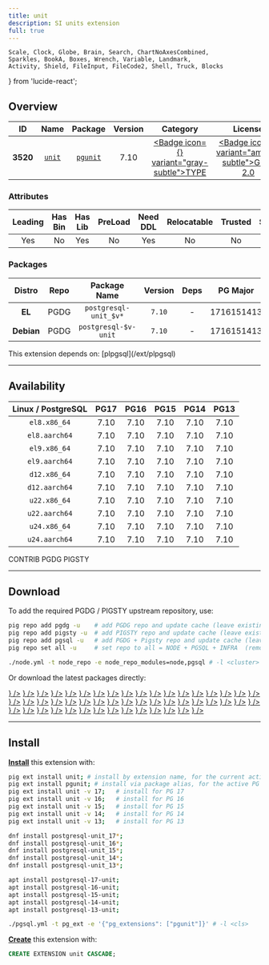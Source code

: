 ```yaml
---
title: unit
description: SI units extension
full: true
---
```


    Scale, Clock, Globe, Brain, Search, ChartNoAxesCombined,
    Sparkles, BookA, Boxes, Wrench, Variable, Landmark,
    Activity, Shield, FileInput, FileCode2, Shell, Truck, Blocks
} from 'lucide-react';

## Overview

| <TooltipIconButton tooltip="Extension unique identifier" side="top">ID</TooltipIconButton> | <TooltipIconButton tooltip="Extension name" side="top">Name</TooltipIconButton> | <TooltipIconButton tooltip="Package name for installation" side="top">Package</TooltipIconButton> | <TooltipIconButton tooltip="Latest available extension version" side="top">Version</TooltipIconButton> | <TooltipIconButton tooltip="Extension category" side="top">Category</TooltipIconButton> | <TooltipIconButton tooltip="Open source license" side="top">License</TooltipIconButton> | <TooltipIconButton tooltip="Programming language" side="top">Lang</TooltipIconButton> |
|:--------:|:--------:|:----------:|:--------------:|:---------------------------------------:|:------------------------------------------------------:|:----:|
| **3520** | [`unit`](https://github.com/df7cb/postgresql-unit) | [`pgunit`](/ext/unit) | 7.10 | <a href="/ext/type" className="no-underline"><Badge icon={<Boxes />} variant="gray-subtle">TYPE</Badge></a> | <a href="/ext/list/license#gpl-20" className="no-underline"><Badge icon={<Scale />} variant="amber-subtle">GPL-2.0</Badge></a> | <a href="/ext/list/lang#c"><Badge icon={<FileCode2 />} variant="blue-subtle">C</Badge></a> |

### Attributes

| <TooltipIconButton tooltip="The Primary Leading extension in the Package" side="top">Leading</TooltipIconButton> | <TooltipIconButton tooltip="Contains binary utils" side="top">Has Bin</TooltipIconButton> | <TooltipIconButton tooltip="Contains .so shared library files" side="top">Has Lib</TooltipIconButton> | <TooltipIconButton tooltip="Requires preloading via shared_preload_libraries" side="top">PreLoad</TooltipIconButton> | <TooltipIconButton tooltip="Requires CREATE EXTENSION DDL command" side="top">Need DDL</TooltipIconButton> | <TooltipIconButton tooltip="Can be installed in any schema" side="top">Relocatable</TooltipIconButton> | <TooltipIconButton tooltip="Can be created by non-superuser" side="top">Trusted</TooltipIconButton> | <TooltipIconButton tooltip="Schemas used by this extension" side="top">Schemas</TooltipIconButton> |
|:-------:|:-------:|:-------:|:-------:|:--------:|:-----------:|:-------:|:-------:|
| Yes | No | Yes | No | Yes | No | No | - |

### Packages

| <TooltipIconButton tooltip="Linux distribution family, EL or Debian" side="top">Distro</TooltipIconButton> | <TooltipIconButton tooltip="Package repository" side="top">Repo</TooltipIconButton> | <TooltipIconButton tooltip="The RPM/DEB Package Name Pattern (replace $v with real pg major)" side="top">Package Name</TooltipIconButton> | <TooltipIconButton tooltip="Latest package version" side="top">Version</TooltipIconButton> | <TooltipIconButton tooltip="RPM/DEB Package dependencies" side="top">Deps</TooltipIconButton> | <TooltipIconButton tooltip="Available in these PostgreSQL Major Versions" side="top">PG Major</TooltipIconButton> |
|:----------:|:--------:|:------------------------:|:-----------:|:------------:|:------------------:|
|   **EL**   | <Badge variant="blue-subtle"><span className="font-bold">PGDG</span></Badge> | `postgresql-unit_$v*` | `7.10` | - | <Badge variant="green-subtle">17</Badge><Badge variant="green-subtle">16</Badge><Badge variant="green-subtle">15</Badge><Badge variant="green-subtle">14</Badge><Badge variant="green-subtle">13</Badge> |
| **Debian** | <Badge variant="blue-subtle"><span className="font-bold">PGDG</span></Badge> | `postgresql-$v-unit` | `7.10` | - | <Badge variant="green-subtle">17</Badge><Badge variant="green-subtle">16</Badge><Badge variant="green-subtle">15</Badge><Badge variant="green-subtle">14</Badge><Badge variant="green-subtle">13</Badge> |


<Callout title="Dependencies" type="warn">
    This extension depends on: [plpgsql](/ext/plpgsql)
</Callout>


------

## Availability

| <TooltipIconButton tooltip="Linux Distro Arch / PostgreSQL Major Version" side="top">Linux / PostgreSQL </TooltipIconButton> | **PG17** | **PG16** | **PG15** | **PG14** | **PG13** |
|:-----:|:-----:|:-----:|:-----:|:-----:|:-----:|
| `el8.x86_64` | <Badge variant="blue-subtle">7.10</Badge> | <Badge variant="blue-subtle">7.10</Badge> | <Badge variant="blue-subtle">7.10</Badge> | <Badge variant="blue-subtle">7.10</Badge> | <Badge variant="blue-subtle">7.10</Badge> |
| `el8.aarch64` | <Badge variant="blue-subtle">7.10</Badge> | <Badge variant="blue-subtle">7.10</Badge> | <Badge variant="blue-subtle">7.10</Badge> | <Badge variant="blue-subtle">7.10</Badge> | <Badge variant="blue-subtle">7.10</Badge> |
| `el9.x86_64` | <Badge variant="blue-subtle">7.10</Badge> | <Badge variant="blue-subtle">7.10</Badge> | <Badge variant="blue-subtle">7.10</Badge> | <Badge variant="blue-subtle">7.10</Badge> | <Badge variant="blue-subtle">7.10</Badge> |
| `el9.aarch64` | <Badge variant="blue-subtle">7.10</Badge> | <Badge variant="blue-subtle">7.10</Badge> | <Badge variant="blue-subtle">7.10</Badge> | <Badge variant="blue-subtle">7.10</Badge> | <Badge variant="blue-subtle">7.10</Badge> |
| `d12.x86_64` | <Badge variant="blue-subtle">7.10</Badge> | <Badge variant="blue-subtle">7.10</Badge> | <Badge variant="blue-subtle">7.10</Badge> | <Badge variant="blue-subtle">7.10</Badge> | <Badge variant="blue-subtle">7.10</Badge> |
| `d12.aarch64` | <Badge variant="blue-subtle">7.10</Badge> | <Badge variant="blue-subtle">7.10</Badge> | <Badge variant="blue-subtle">7.10</Badge> | <Badge variant="blue-subtle">7.10</Badge> | <Badge variant="blue-subtle">7.10</Badge> |
| `u22.x86_64` | <Badge variant="blue-subtle">7.10</Badge> | <Badge variant="blue-subtle">7.10</Badge> | <Badge variant="blue-subtle">7.10</Badge> | <Badge variant="blue-subtle">7.10</Badge> | <Badge variant="blue-subtle">7.10</Badge> |
| `u22.aarch64` | <Badge variant="blue-subtle">7.10</Badge> | <Badge variant="blue-subtle">7.10</Badge> | <Badge variant="blue-subtle">7.10</Badge> | <Badge variant="blue-subtle">7.10</Badge> | <Badge variant="blue-subtle">7.10</Badge> |
| `u24.x86_64` | <Badge variant="blue-subtle">7.10</Badge> | <Badge variant="blue-subtle">7.10</Badge> | <Badge variant="blue-subtle">7.10</Badge> | <Badge variant="blue-subtle">7.10</Badge> | <Badge variant="blue-subtle">7.10</Badge> |
| `u24.aarch64` | <Badge variant="blue-subtle">7.10</Badge> | <Badge variant="blue-subtle">7.10</Badge> | <Badge variant="blue-subtle">7.10</Badge> | <Badge variant="blue-subtle">7.10</Badge> | <Badge variant="blue-subtle">7.10</Badge> |

<Badge variant="green-subtle"><span className="font-black">CONTRIB</span></Badge> <Badge variant="blue-subtle"><span className="font-black">PGDG</span></Badge> <Badge variant="amber-subtle"><span className="font-black">PIGSTY</span></Badge>

------

## Download

To add the required PGDG / PIGSTY upstream repository, use:

```bash tab="pig"
pig repo add pgdg -u    # add PGDG repo and update cache (leave existing repos)
pig repo add pigsty -u  # add PIGSTY repo and update cache (leave existing repos)
pig repo add pgsql -u   # add PGDG + Pigsty repo and update cache (leave existing repos)
pig repo set all -u     # set repo to all = NODE + PGSQL + INFRA  (remove existing repos)
```
```bash tab="pigsty"
./node.yml -t node_repo -e node_repo_modules=node,pgsql # -l <cluster>
```

Or download the latest packages directly:

<Files>
    <Folder name="el8.x86_64">
        <a href="https://download.postgresql.org/pub/repos/yum/17/redhat/rhel-8-x86_64/postgresql-unit_17-7.10-1PGDG.rhel8.x86_64.rpm"><File name="postgresql-unit_17-7.10-1PGDG.rhel8.x86_64.rpm" icon={<Package className="text-emerald-500" />} /></a>
        <a href="https://download.postgresql.org/pub/repos/yum/16/redhat/rhel-8-x86_64/postgresql-unit_16-7.10-1PGDG.rhel8.x86_64.rpm"><File name="postgresql-unit_16-7.10-1PGDG.rhel8.x86_64.rpm" icon={<Package className="text-emerald-500" />} /></a>
        <a href="https://download.postgresql.org/pub/repos/yum/15/redhat/rhel-8-x86_64/postgresql-unit_15-7.10-1PGDG.rhel8.x86_64.rpm"><File name="postgresql-unit_15-7.10-1PGDG.rhel8.x86_64.rpm" icon={<Package className="text-emerald-500" />} /></a>
        <a href="https://download.postgresql.org/pub/repos/yum/14/redhat/rhel-8-x86_64/postgresql-unit_14-7.10-1PGDG.rhel8.x86_64.rpm"><File name="postgresql-unit_14-7.10-1PGDG.rhel8.x86_64.rpm" icon={<Package className="text-emerald-500" />} /></a>
        <a href="https://download.postgresql.org/pub/repos/yum/13/redhat/rhel-8-x86_64/postgresql-unit_13-7.10-1PGDG.rhel8.x86_64.rpm"><File name="postgresql-unit_13-7.10-1PGDG.rhel8.x86_64.rpm" icon={<Package className="text-emerald-500" />} /></a>
    </Folder>
    <Folder name="el8.aarch64">
        <a href="https://download.postgresql.org/pub/repos/yum/17/redhat/rhel-8-aarch64/postgresql-unit_17-7.10-1PGDG.rhel8.aarch64.rpm"><File name="postgresql-unit_17-7.10-1PGDG.rhel8.aarch64.rpm" icon={<Package className="text-orange-500" />} /></a>
        <a href="https://download.postgresql.org/pub/repos/yum/16/redhat/rhel-8-aarch64/postgresql-unit_16-7.10-1PGDG.rhel8.aarch64.rpm"><File name="postgresql-unit_16-7.10-1PGDG.rhel8.aarch64.rpm" icon={<Package className="text-orange-500" />} /></a>
        <a href="https://download.postgresql.org/pub/repos/yum/15/redhat/rhel-8-aarch64/postgresql-unit_15-7.10-1PGDG.rhel8.aarch64.rpm"><File name="postgresql-unit_15-7.10-1PGDG.rhel8.aarch64.rpm" icon={<Package className="text-orange-500" />} /></a>
        <a href="https://download.postgresql.org/pub/repos/yum/14/redhat/rhel-8-aarch64/postgresql-unit_14-7.10-1PGDG.rhel8.aarch64.rpm"><File name="postgresql-unit_14-7.10-1PGDG.rhel8.aarch64.rpm" icon={<Package className="text-orange-500" />} /></a>
        <a href="https://download.postgresql.org/pub/repos/yum/13/redhat/rhel-8-aarch64/postgresql-unit_13-7.10-1PGDG.rhel8.aarch64.rpm"><File name="postgresql-unit_13-7.10-1PGDG.rhel8.aarch64.rpm" icon={<Package className="text-orange-500" />} /></a>
    </Folder>
    <Folder name="el9.x86_64">
        <a href="https://download.postgresql.org/pub/repos/yum/17/redhat/rhel-9-x86_64/postgresql-unit_17-7.10-1PGDG.rhel9.x86_64.rpm"><File name="postgresql-unit_17-7.10-1PGDG.rhel9.x86_64.rpm" icon={<Package className="text-emerald-500" />} /></a>
        <a href="https://download.postgresql.org/pub/repos/yum/16/redhat/rhel-9-x86_64/postgresql-unit_16-7.10-1PGDG.rhel9.x86_64.rpm"><File name="postgresql-unit_16-7.10-1PGDG.rhel9.x86_64.rpm" icon={<Package className="text-emerald-500" />} /></a>
        <a href="https://download.postgresql.org/pub/repos/yum/15/redhat/rhel-9-x86_64/postgresql-unit_15-7.10-1PGDG.rhel9.x86_64.rpm"><File name="postgresql-unit_15-7.10-1PGDG.rhel9.x86_64.rpm" icon={<Package className="text-emerald-500" />} /></a>
        <a href="https://download.postgresql.org/pub/repos/yum/14/redhat/rhel-9-x86_64/postgresql-unit_14-7.10-1PGDG.rhel9.x86_64.rpm"><File name="postgresql-unit_14-7.10-1PGDG.rhel9.x86_64.rpm" icon={<Package className="text-emerald-500" />} /></a>
        <a href="https://download.postgresql.org/pub/repos/yum/13/redhat/rhel-9-x86_64/postgresql-unit_13-7.10-1PGDG.rhel9.x86_64.rpm"><File name="postgresql-unit_13-7.10-1PGDG.rhel9.x86_64.rpm" icon={<Package className="text-emerald-500" />} /></a>
    </Folder>
    <Folder name="el9.aarch64">
        <a href="https://download.postgresql.org/pub/repos/yum/17/redhat/rhel-9-aarch64/postgresql-unit_17-7.10-1PGDG.rhel9.aarch64.rpm"><File name="postgresql-unit_17-7.10-1PGDG.rhel9.aarch64.rpm" icon={<Package className="text-orange-500" />} /></a>
        <a href="https://download.postgresql.org/pub/repos/yum/16/redhat/rhel-9-aarch64/postgresql-unit_16-7.10-1PGDG.rhel9.aarch64.rpm"><File name="postgresql-unit_16-7.10-1PGDG.rhel9.aarch64.rpm" icon={<Package className="text-orange-500" />} /></a>
        <a href="https://download.postgresql.org/pub/repos/yum/15/redhat/rhel-9-aarch64/postgresql-unit_15-7.10-1PGDG.rhel9.aarch64.rpm"><File name="postgresql-unit_15-7.10-1PGDG.rhel9.aarch64.rpm" icon={<Package className="text-orange-500" />} /></a>
        <a href="https://download.postgresql.org/pub/repos/yum/14/redhat/rhel-9-aarch64/postgresql-unit_14-7.10-1PGDG.rhel9.aarch64.rpm"><File name="postgresql-unit_14-7.10-1PGDG.rhel9.aarch64.rpm" icon={<Package className="text-orange-500" />} /></a>
        <a href="https://download.postgresql.org/pub/repos/yum/13/redhat/rhel-9-aarch64/postgresql-unit_13-7.10-1PGDG.rhel9.aarch64.rpm"><File name="postgresql-unit_13-7.10-1PGDG.rhel9.aarch64.rpm" icon={<Package className="text-orange-500" />} /></a>
    </Folder>
    <Folder name="d12.x86_64">
        <a href="https://apt.postgresql.org/pub/repos/apt/pool/main/p/postgresql-unit/postgresql-17-unit_7.10-1.pgdg120+1_arm64.deb"><File name="postgresql-17-unit_7.10-1.pgdg120+1_arm64.deb" icon={<Box className="text-emerald-500" />} /></a>
        <a href="https://apt.postgresql.org/pub/repos/apt/pool/main/p/postgresql-unit/postgresql-16-unit_7.10-1.pgdg120+1_arm64.deb"><File name="postgresql-16-unit_7.10-1.pgdg120+1_arm64.deb" icon={<Box className="text-emerald-500" />} /></a>
        <a href="https://apt.postgresql.org/pub/repos/apt/pool/main/p/postgresql-unit/postgresql-15-unit_7.10-1.pgdg120+1_arm64.deb"><File name="postgresql-15-unit_7.10-1.pgdg120+1_arm64.deb" icon={<Box className="text-emerald-500" />} /></a>
        <a href="https://apt.postgresql.org/pub/repos/apt/pool/main/p/postgresql-unit/postgresql-14-unit_7.10-1.pgdg120+1_arm64.deb"><File name="postgresql-14-unit_7.10-1.pgdg120+1_arm64.deb" icon={<Box className="text-emerald-500" />} /></a>
        <a href="https://apt.postgresql.org/pub/repos/apt/pool/main/p/postgresql-unit/postgresql-13-unit_7.10-1.pgdg120+1_arm64.deb"><File name="postgresql-13-unit_7.10-1.pgdg120+1_arm64.deb" icon={<Box className="text-emerald-500" />} /></a>
    </Folder>
    <Folder name="d12.aarch64">
        <a href="https://apt.postgresql.org/pub/repos/apt/pool/main/p/postgresql-unit/postgresql-17-unit_7.10-1.pgdg120+1_amd64.deb"><File name="postgresql-17-unit_7.10-1.pgdg120+1_amd64.deb" icon={<Box className="text-orange-500" />} /></a>
        <a href="https://apt.postgresql.org/pub/repos/apt/pool/main/p/postgresql-unit/postgresql-16-unit_7.10-1.pgdg120+1_amd64.deb"><File name="postgresql-16-unit_7.10-1.pgdg120+1_amd64.deb" icon={<Box className="text-orange-500" />} /></a>
        <a href="https://apt.postgresql.org/pub/repos/apt/pool/main/p/postgresql-unit/postgresql-15-unit_7.10-1.pgdg120+1_amd64.deb"><File name="postgresql-15-unit_7.10-1.pgdg120+1_amd64.deb" icon={<Box className="text-orange-500" />} /></a>
        <a href="https://apt.postgresql.org/pub/repos/apt/pool/main/p/postgresql-unit/postgresql-14-unit_7.10-1.pgdg120+1_amd64.deb"><File name="postgresql-14-unit_7.10-1.pgdg120+1_amd64.deb" icon={<Box className="text-orange-500" />} /></a>
        <a href="https://apt.postgresql.org/pub/repos/apt/pool/main/p/postgresql-unit/postgresql-13-unit_7.10-1.pgdg120+1_amd64.deb"><File name="postgresql-13-unit_7.10-1.pgdg120+1_amd64.deb" icon={<Box className="text-orange-500" />} /></a>
    </Folder>
    <Folder name="u22.x86_64">
        <a href="https://apt.postgresql.org/pub/repos/apt/pool/main/p/postgresql-unit/postgresql-17-unit_7.10-1.pgdg22.04+1_amd64.deb"><File name="postgresql-17-unit_7.10-1.pgdg22.04+1_amd64.deb" icon={<Box className="text-emerald-500" />} /></a>
        <a href="https://apt.postgresql.org/pub/repos/apt/pool/main/p/postgresql-unit/postgresql-16-unit_7.10-1.pgdg22.04+1_amd64.deb"><File name="postgresql-16-unit_7.10-1.pgdg22.04+1_amd64.deb" icon={<Box className="text-emerald-500" />} /></a>
        <a href="https://apt.postgresql.org/pub/repos/apt/pool/main/p/postgresql-unit/postgresql-15-unit_7.10-1.pgdg22.04+1_amd64.deb"><File name="postgresql-15-unit_7.10-1.pgdg22.04+1_amd64.deb" icon={<Box className="text-emerald-500" />} /></a>
        <a href="https://apt.postgresql.org/pub/repos/apt/pool/main/p/postgresql-unit/postgresql-14-unit_7.10-1.pgdg22.04+1_amd64.deb"><File name="postgresql-14-unit_7.10-1.pgdg22.04+1_amd64.deb" icon={<Box className="text-emerald-500" />} /></a>
        <a href="https://apt.postgresql.org/pub/repos/apt/pool/main/p/postgresql-unit/postgresql-13-unit_7.10-1.pgdg22.04+1_amd64.deb"><File name="postgresql-13-unit_7.10-1.pgdg22.04+1_amd64.deb" icon={<Box className="text-emerald-500" />} /></a>
    </Folder>
    <Folder name="u22.aarch64">
        <a href="https://apt.postgresql.org/pub/repos/apt/pool/main/p/postgresql-unit/postgresql-17-unit_7.10-1.pgdg22.04+1_arm64.deb"><File name="postgresql-17-unit_7.10-1.pgdg22.04+1_arm64.deb" icon={<Box className="text-orange-500" />} /></a>
        <a href="https://apt.postgresql.org/pub/repos/apt/pool/main/p/postgresql-unit/postgresql-16-unit_7.10-1.pgdg22.04+1_arm64.deb"><File name="postgresql-16-unit_7.10-1.pgdg22.04+1_arm64.deb" icon={<Box className="text-orange-500" />} /></a>
        <a href="https://apt.postgresql.org/pub/repos/apt/pool/main/p/postgresql-unit/postgresql-15-unit_7.10-1.pgdg22.04+1_arm64.deb"><File name="postgresql-15-unit_7.10-1.pgdg22.04+1_arm64.deb" icon={<Box className="text-orange-500" />} /></a>
        <a href="https://apt.postgresql.org/pub/repos/apt/pool/main/p/postgresql-unit/postgresql-14-unit_7.10-1.pgdg22.04+1_arm64.deb"><File name="postgresql-14-unit_7.10-1.pgdg22.04+1_arm64.deb" icon={<Box className="text-orange-500" />} /></a>
        <a href="https://apt.postgresql.org/pub/repos/apt/pool/main/p/postgresql-unit/postgresql-13-unit_7.10-1.pgdg22.04+1_arm64.deb"><File name="postgresql-13-unit_7.10-1.pgdg22.04+1_arm64.deb" icon={<Box className="text-orange-500" />} /></a>
    </Folder>
    <Folder name="u24.x86_64">
        <a href="https://apt.postgresql.org/pub/repos/apt/pool/main/p/postgresql-unit/postgresql-17-unit_7.10-1.pgdg24.04+1_amd64.deb"><File name="postgresql-17-unit_7.10-1.pgdg24.04+1_amd64.deb" icon={<Box className="text-emerald-500" />} /></a>
        <a href="https://apt.postgresql.org/pub/repos/apt/pool/main/p/postgresql-unit/postgresql-16-unit_7.10-1.pgdg24.04+1_amd64.deb"><File name="postgresql-16-unit_7.10-1.pgdg24.04+1_amd64.deb" icon={<Box className="text-emerald-500" />} /></a>
        <a href="https://apt.postgresql.org/pub/repos/apt/pool/main/p/postgresql-unit/postgresql-15-unit_7.10-1.pgdg24.04+1_amd64.deb"><File name="postgresql-15-unit_7.10-1.pgdg24.04+1_amd64.deb" icon={<Box className="text-emerald-500" />} /></a>
        <a href="https://apt.postgresql.org/pub/repos/apt/pool/main/p/postgresql-unit/postgresql-14-unit_7.10-1.pgdg24.04+1_amd64.deb"><File name="postgresql-14-unit_7.10-1.pgdg24.04+1_amd64.deb" icon={<Box className="text-emerald-500" />} /></a>
        <a href="https://apt.postgresql.org/pub/repos/apt/pool/main/p/postgresql-unit/postgresql-13-unit_7.10-1.pgdg24.04+1_amd64.deb"><File name="postgresql-13-unit_7.10-1.pgdg24.04+1_amd64.deb" icon={<Box className="text-emerald-500" />} /></a>
    </Folder>
    <Folder name="u24.aarch64">
        <a href="https://apt.postgresql.org/pub/repos/apt/pool/main/p/postgresql-unit/postgresql-17-unit_7.10-1.pgdg24.04+1_arm64.deb"><File name="postgresql-17-unit_7.10-1.pgdg24.04+1_arm64.deb" icon={<Box className="text-orange-500" />} /></a>
        <a href="https://apt.postgresql.org/pub/repos/apt/pool/main/p/postgresql-unit/postgresql-16-unit_7.10-1.pgdg24.04+1_arm64.deb"><File name="postgresql-16-unit_7.10-1.pgdg24.04+1_arm64.deb" icon={<Box className="text-orange-500" />} /></a>
        <a href="https://apt.postgresql.org/pub/repos/apt/pool/main/p/postgresql-unit/postgresql-15-unit_7.10-1.pgdg24.04+1_arm64.deb"><File name="postgresql-15-unit_7.10-1.pgdg24.04+1_arm64.deb" icon={<Box className="text-orange-500" />} /></a>
        <a href="https://apt.postgresql.org/pub/repos/apt/pool/main/p/postgresql-unit/postgresql-14-unit_7.10-1.pgdg24.04+1_arm64.deb"><File name="postgresql-14-unit_7.10-1.pgdg24.04+1_arm64.deb" icon={<Box className="text-orange-500" />} /></a>
        <a href="https://apt.postgresql.org/pub/repos/apt/pool/main/p/postgresql-unit/postgresql-13-unit_7.10-1.pgdg24.04+1_arm64.deb"><File name="postgresql-13-unit_7.10-1.pgdg24.04+1_arm64.deb" icon={<Box className="text-orange-500" />} /></a>
    </Folder>
</Files>

------

## Install

[**Install**](/docs/pgsql/ext/install) this extension with:

```bash tab="pig"
pig ext install unit; # install by extension name, for the current active PG version
pig ext install pgunit; # install via package alias, for the active PG version
pig ext install unit -v 17;   # install for PG 17
pig ext install unit -v 16;   # install for PG 16
pig ext install unit -v 15;   # install for PG 15
pig ext install unit -v 14;   # install for PG 14
pig ext install unit -v 13;   # install for PG 13
```
```bash tab="yum" 
dnf install postgresql-unit_17*;
dnf install postgresql-unit_16*;
dnf install postgresql-unit_15*;
dnf install postgresql-unit_14*;
dnf install postgresql-unit_13*;
```
```bash tab="apt" 
apt install postgresql-17-unit;
apt install postgresql-16-unit;
apt install postgresql-15-unit;
apt install postgresql-14-unit;
apt install postgresql-13-unit;
```
```bash tab="ansible"
./pgsql.yml -t pg_ext -e '{"pg_extensions": ["pgunit"]}' # -l <cls>
```

[**Create**](/docs/pgsql/ext/create) this extension with:

```sql
CREATE EXTENSION unit CASCADE;
```


